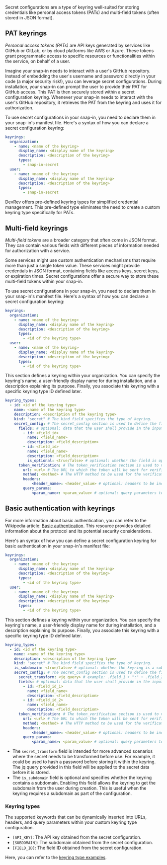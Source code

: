 Secret configurations are a type of keyring well-suited for storing credentials like personal access tokens (PATs) and multi-field tokens (often stored in JSON format).

## PAT keyrings

_Personal access tokens (PATs)_ are API keys generated by services like GitHub or GitLab, or by cloud platforms like AWS or Azure. These tokens grant programmatic access to specific resources or functionalities within the service, on behalf of a user.

Imagine your snap-in needs to interact with a user's GitHub repository. Instead of embedding the user's username and password directly in your code (a major security risk!), you can leverage secret configurations. During installation, your snap-in can prompt the user to provide their PAT for GitHub access. This PAT is then securely stored within a secret configuration keyring. Whenever your snap-in needs to interact with the user's GitHub repository, it retrieves the PAT from the keyring and uses it for authorization.

To use secret configurations in your snap-in, you need to declare them in your snap-in's manifest file. Here's a syntax of how you can declare a secret configuration keyring:

```yaml
keyrings:
  organization:
    - name: <name of the keyring>
      display_name: <display name of the keyring>
      description: <description of the keyring>
      types:
        - snap-in-secret
  user:
    - name: <name of the keyring>
      display_name: <display name of the keyring>
      description: <description of the keyring>
      types:
        - snap-in-secret
```

DevRev offers pre-defined keyring types for simplified credential management. This pre-defined type eliminates the need to create a custom keyring type specifically for PATs.

## Multi-field keyrings

_Multi-field tokens_ are a broader category that often come in JSON format. They can contain various fields with different pieces of information needed for authorization with a service.

Some services might use custom authentication mechanisms that require more than just a single token value. These services might provide credentials in JSON format, containing fields like access keys, secret keys, or expiration times. Secret configurations offer a secure way to store these multi-field tokens within your snap-in.

To use secret configurations in your snap-in, you need to declare them in your snap-in's manifest file. Here's a syntax of how you can declare a secret configuration keyring:

```yaml
keyrings:
  organization:
    - name: <name of the keyring>
      display_name: <display name of the keyring>
      description: <description of the keyring>
      types:
        - <id of the keyring type>
  user:
    - name: <name of the keyring>
      display_name: <display name of the keyring>
      description: <description of the keyring>
      types:
        - <id of the keyring type>
```
This section defines a keyring within your organization. You can specify the keyring's name, a user-friendly display name for during installation, and a description explaining its purpose. Finally, you associate this keyring with a specific keyring type ID defined later.

```yaml
keyring_types:
  - id: <id of the keyring type>
    name: <name of the keyring type>
    description: <description of the keyring type>
    kind: "secret" # The kind field specifies the type of keyring.
    secret_config: # The secret_config section is used to define the fields in the secret.
      fields: # optional: data that the user shall provide in the input form when creating the connection. Each element represents one input field. Fields will be included in the final JSON secret. If omitted, the user will be asked for a generic secret.
        - id: <field_id>
          name: <field_name>
          description: <field_description>
        - id: <field_id>
          name: <field_name>
          description: <field_description>
          is_optional: <true/false> # optional: whether the field is optional or not. Default is false.
      token_verification: # The token_verification section is used to verify the token provided by the user.
        url: <url> # The URL to which the token will be sent for verification.
        method: <method> # The HTTP method to be used for the verification request.
        headers:
            <header_name>: <header_value> # optional: headers to be included in the verification request.
        query_params:
            <param_name>: <param_value> # optional: query parameters to be included in the verification request.
```

## Basic authentication with keyrings

For more information about basic authentication, you can refer to the Wikipedia article: [Basic authentication](https://en.wikipedia.org/wiki/Basic_access_authentication). This resource provides detailed information about the protocol and its potential security considerations.

Here's an syntax of how you can define a secret configuration keyring for basic authentication in your snap-in's manifest file:

```yaml
keyrings:
  organization:
    - name: <name of the keyring>
      display_name: <display name of the keyring>
      description: <description of the keyring>
      types:
        - <id of the keyring type>
  user:
    - name: <name of the keyring>
      display_name: <display name of the keyring>
      description: <description of the keyring>
      types:
        - <id of the keyring type>
```
This section defines a keyring within your organization. You can specify the keyring's name, a user-friendly display name for during installation, and a description explaining its purpose. Finally, you associate this keyring with a specific keyring type ID defined later.

```yaml
keyring_types:
  - id: <id of the keyring type>
    name: <name of the keyring type>
    description: <description of the keyring type>
    kind: "secret" # The kind field specifies the type of keyring.
    is_subdomain: <true/false> # optional: whether the keyring is a subdomain keyring or not. Default is false.
    secret_config: # The secret_config section is used to define the fields in the secret.
      secret_transform: <jq query> # example: .field_1 + ":" + .field_2 | @base64
      fields: # optional: data that the user shall provide in the input form when creating the connection. Each element represents one input field. Fields will be included in the final JSON secret. If omitted, the user will be asked for a generic secret.
        - id: <field_id_1>
          name: <field_name>
          description: <field_description>
        - id: <field_id_2>
          name: <field_name>
          description: <field_description>
      token_verification: # The token_verification section is used to verify the token provided by the user.
        url: <url> # The URL to which the token will be sent for verification.
        method: <method> # The HTTP method to be used for the verification request.
        headers:
            <header_name>: <header_value> # optional: headers to be included in the verification request.
        query_params:
            <param_name>: <param_value> # optional: query parameters to be included in the verification request.
```

- The `secret_transform` field is intended for more advanced scenarios where the secret needs to be transformed before use. For example, it could be used to hash a password before storing it within the keyring. The jq query provided in this field will be applied to the secret data before it is stored.
- The `is_subdomain` field is optional and specifies whether the keyring contains a subdomain. Enabling this field allows the keyring to get the subdomain from the user during creation. This is useful when the keyring requires a subdomain as part of the configuration.

### Keyring types

The supported keywords that can be dynamically inserted into URLs, headers, and query parameters within your custom keyring type configuration.

- `[API_KEY]`: The API key obtained from the secret configuration.
- `[SUBDOMAIN]`: The subdomain obtained from the secret configuration.
- `[FIELD_ID]`: The field ID obtained from the secret configuration.

Here, you can refer to the [keyring type examples](https://github.com/devrev/snap-in-examples/tree/main/13-keyring-type).
